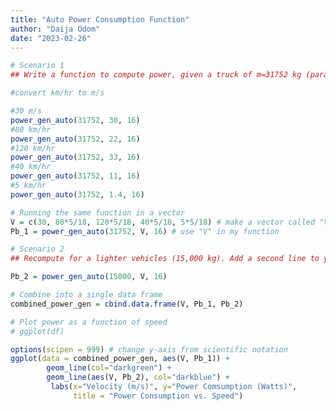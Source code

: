 ```yaml
---
title: "Auto Power Consumption Function"
author: "Daija Odom"
date: "2023-02-26"
---
```


```r
# Scenario 1
## Write a function to compute power, given a truck of m=31752 kg (parameters for a heavy truck) for a range of different highway speeds. The surface area of this truck is 16m^2.

#convert km/hr to m/s

#30 m/s
power_gen_auto(31752, 30, 16)
#80 km/hr
power_gen_auto(31752, 22, 16)
#120 km/hr
power_gen_auto(31752, 33, 16)
#40 km/hr
power_gen_auto(31752, 11, 16)
#5 km/hr
power_gen_auto(31752, 1.4, 16)
```

```r
# Running the same function in a vector
V = c(30, 80*5/18, 120*5/18, 40*5/18, 5*5/18) # make a vector called "V" for velocity
Pb_1 = power_gen_auto(31752, V, 16) # use "V" in my function 
```


```r
# Scenario 2
## Recompute for a lighter vehicles (15,000 kg). Add a second line to your graph for the lighter vehicle.

Pb_2 = power_gen_auto(15000, V, 16)
```


```r
# Combine into a single data frame
combined_power_gen = cbind.data.frame(V, Pb_1, Pb_2)
```


```r
# Plot power as a function of speed
# ggplot(df)

options(scipen = 999) # change y-axis from scientific notation
ggplot(data = combined_power_gen, aes(V, Pb_1)) + 
        geom_line(col="darkgreen") +
        geom_line(aes(V, Pb_2), col="darkblue") +
         labs(x="Velocity (m/s)", y="Power Comsumption (Watts)",
              title = "Power Consumption vs. Speed")
```

